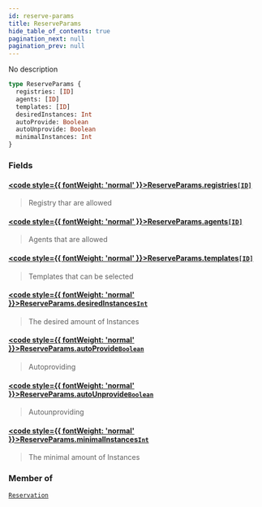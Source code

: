 ```yaml
---
id: reserve-params
title: ReserveParams
hide_table_of_contents: true
pagination_next: null
pagination_prev: null
---
```








No description

```graphql
type ReserveParams {
  registries: [ID]
  agents: [ID]
  templates: [ID]
  desiredInstances: Int
  autoProvide: Boolean
  autoUnprovide: Boolean
  minimalInstances: Int
}
```


### Fields

#### [<code style={{ fontWeight: 'normal' }}>ReserveParams.<b>registries</b></code>](#)<Bullet />[`[ID]`](/docs/schemas/arkitekt/scalars/id) <Badge class="secondary" text="list"/> <Badge class="secondary" text="scalar"/>
> Registry thar are allowed
> 

#### [<code style={{ fontWeight: 'normal' }}>ReserveParams.<b>agents</b></code>](#)<Bullet />[`[ID]`](/docs/schemas/arkitekt/scalars/id) <Badge class="secondary" text="list"/> <Badge class="secondary" text="scalar"/>
> Agents that are allowed
> 

#### [<code style={{ fontWeight: 'normal' }}>ReserveParams.<b>templates</b></code>](#)<Bullet />[`[ID]`](/docs/schemas/arkitekt/scalars/id) <Badge class="secondary" text="list"/> <Badge class="secondary" text="scalar"/>
> Templates that can be selected
> 

#### [<code style={{ fontWeight: 'normal' }}>ReserveParams.<b>desiredInstances</b></code>](#)<Bullet />[`Int`](/docs/schemas/arkitekt/scalars/int) <Badge class="secondary" text="scalar"/>
> The desired amount of Instances
> 

#### [<code style={{ fontWeight: 'normal' }}>ReserveParams.<b>autoProvide</b></code>](#)<Bullet />[`Boolean`](/docs/schemas/arkitekt/scalars/boolean) <Badge class="secondary" text="scalar"/>
> Autoproviding
> 

#### [<code style={{ fontWeight: 'normal' }}>ReserveParams.<b>autoUnprovide</b></code>](#)<Bullet />[`Boolean`](/docs/schemas/arkitekt/scalars/boolean) <Badge class="secondary" text="scalar"/>
> Autounproviding
> 

#### [<code style={{ fontWeight: 'normal' }}>ReserveParams.<b>minimalInstances</b></code>](#)<Bullet />[`Int`](/docs/schemas/arkitekt/scalars/int) <Badge class="secondary" text="scalar"/>
> The minimal amount of Instances
> 



### Member of

[`Reservation`](/docs/schemas/arkitekt/objects/reservation)  <Badge class="secondary" text="object"/>



